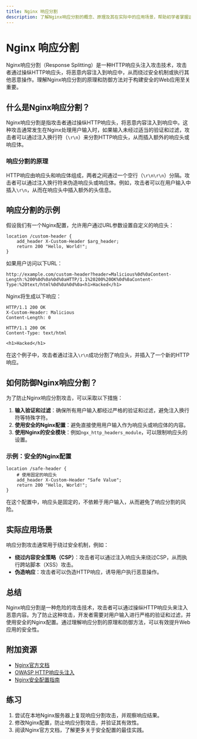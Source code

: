 ```yaml
---
title: Nginx 响应分割
description: 了解Nginx响应分割的概念、原理及其在实际中的应用场景，帮助初学者掌握这一高级功能。
---
```


# Nginx 响应分割

Nginx响应分割（Response Splitting）是一种HTTP响应头注入攻击技术，攻击者通过操纵HTTP响应头，将恶意内容注入到响应中，从而绕过安全机制或执行其他恶意操作。理解Nginx响应分割的原理和防御方法对于构建安全的Web应用至关重要。

## 什么是Nginx响应分割？

Nginx响应分割是指攻击者通过操纵HTTP响应头，将恶意内容注入到响应中。这种攻击通常发生在Nginx处理用户输入时，如果输入未经过适当的验证和过滤，攻击者可以通过注入换行符（`\r\n`）来分割HTTP响应头，从而插入额外的响应头或响应体。

### 响应分割的原理

HTTP响应由响应头和响应体组成，两者之间通过一个空行（`\r\n\r\n`）分隔。攻击者可以通过注入换行符来伪造响应头或响应体。例如，攻击者可以在用户输入中插入`\r\n`，从而在响应头中插入额外的头信息。

## 响应分割的示例

假设我们有一个Nginx配置，允许用户通过URL参数设置自定义的响应头：

```nginx
location /custom-header {
    add_header X-Custom-Header $arg_header;
    return 200 "Hello, World!";
}
```

如果用户访问以下URL：

```
http://example.com/custom-header?header=Malicious%0d%0aContent-Length:%200%0d%0a%0d%0aHTTP/1.1%20200%20OK%0d%0aContent-Type:%20text/html%0d%0a%0d%0a<h1>Hacked</h1>
```

Nginx将生成以下响应：

```http
HTTP/1.1 200 OK
X-Custom-Header: Malicious
Content-Length: 0

HTTP/1.1 200 OK
Content-Type: text/html

<h1>Hacked</h1>
```

在这个例子中，攻击者通过注入`\r\n`成功分割了响应头，并插入了一个新的HTTP响应。

## 如何防御Nginx响应分割？

为了防止Nginx响应分割攻击，可以采取以下措施：

1. **输入验证和过滤**：确保所有用户输入都经过严格的验证和过滤，避免注入换行符等特殊字符。
2. **使用安全的Nginx配置**：避免直接使用用户输入作为响应头或响应体的内容。
3. **使用Nginx的安全模块**：例如`ngx_http_headers_module`，可以限制响应头的设置。

### 示例：安全的Nginx配置

```nginx
location /safe-header {
    # 使用固定的响应头
    add_header X-Custom-Header "Safe Value";
    return 200 "Hello, World!";
}
```

在这个配置中，响应头是固定的，不依赖于用户输入，从而避免了响应分割的风险。

## 实际应用场景

响应分割攻击通常用于绕过安全机制，例如：

- **绕过内容安全策略（CSP）**：攻击者可以通过注入响应头来绕过CSP，从而执行跨站脚本（XSS）攻击。
- **伪造响应**：攻击者可以伪造HTTP响应，诱导用户执行恶意操作。

## 总结

Nginx响应分割是一种危险的攻击技术，攻击者可以通过操纵HTTP响应头来注入恶意内容。为了防止这种攻击，开发者需要对用户输入进行严格的验证和过滤，并使用安全的Nginx配置。通过理解响应分割的原理和防御方法，可以有效提升Web应用的安全性。

## 附加资源

- [Nginx官方文档](https://nginx.org/en/docs/)
- [OWASP HTTP响应头注入](https://owasp.org/www-community/attacks/HTTP_Response_Splitting)
- [Nginx安全配置指南](https://www.nginx.com/resources/wiki/start/topics/tutorials/config_pitfalls/)

## 练习

1. 尝试在本地Nginx服务器上复现响应分割攻击，并观察响应结果。
2. 修改Nginx配置，防止响应分割攻击，并验证其有效性。
3. 阅读Nginx官方文档，了解更多关于安全配置的最佳实践。
